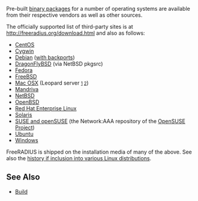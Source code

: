 Pre-built [[binary packages]] for a number of operating systems are available from their respective vendors as well as other sources.

The officially supported list of third-party sites is at http://freeradius.org/download.html and also as follows:

* [[Red Hat FAQ#wiki-Current_Prebuilt_RPMs_for_RHEL_5_and_CentOS_5|CentOS]] 
* [http://freeradius.net Cygwin]
* [http://packages.debian.org/freeradius Debian] ([[Debian|with backports]])
* [http://pkgsrc.se/net/freeradius DragonFlyBSD] (via NetBSD pkgsrc)
* [http://koji.fedoraproject.org/koji/packageinfo?packageID=298 Fedora]
* [http://www.freebsd.org/cgi/ports.cgi?query=freeradius&amp;stype=all&amp;sektion=net FreeBSD]
* [http://freeradius.darwinports.com/ Mac OSX] (Leopard server <small>[http://www.apple.com/opensource/] [http://www.apple.com/server/macosx/leopard/more.html]</small>)
* [http://download.opensuse.org/repositories/network:/aaa/ Mandriva]
* [http://pkgsrc.se/net/freeradius NetBSD]
* [http://ports.openbsd.nu/net/freeradius OpenBSD]
* [[Red Hat FAQ|Red Hat Enterprise Linux]]
* [[Solaris#wiki-Solaris_Packages|Solaris]]
* [http://download.opensuse.org/repositories/network:/aaa/ SUSE and openSUSE] (the Network:AAA repository of the [http://www.opensuse.org OpenSUSE Project])
* [http://packages.ubuntu.com/freeradius Ubuntu]
* [http://freeradius.org/business/roadmap.html#windows Windows]

FreeRADIUS is shipped on the installation media of many of the above.
See also the [[Linux|history if inclusion into various Linux distributions]].

==See Also==

* [[Build]]
